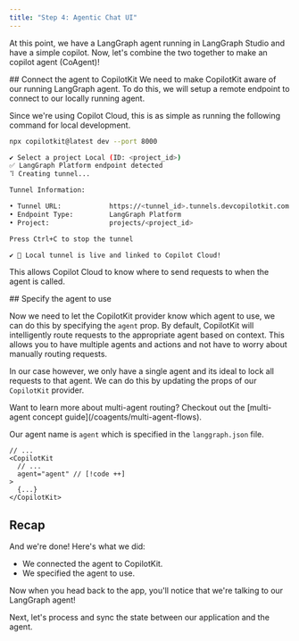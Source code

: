 ```yaml
---
title: "Step 4: Agentic Chat UI"
---
```


At this point, we have a LangGraph agent running in LangGraph Studio and have a simple copilot. Now, let's 
combine the two together to make an copilot agent (CoAgent)!

<Steps>
<Step>
## Connect the agent to CopilotKit
We need to make CopilotKit aware of our running LangGraph agent. To do this, we will setup a remote 
endpoint to connect to our locally running agent.

Since we're using Copilot Cloud, this is as simple as running the following command for local development.

```bash
npx copilotkit@latest dev --port 8000
```
```sh
✔ Select a project Local (ID: <project_id>)
✅ LangGraph Platform endpoint detected
⠹ Creating tunnel...

Tunnel Information:

• Tunnel URL:            https://<tunnel_id>.tunnels.devcopilotkit.com
• Endpoint Type:         LangGraph Platform
• Project:               projects/<project_id>

Press Ctrl+C to stop the tunnel

✔ 🚀 Local tunnel is live and linked to Copilot Cloud!
```

This allows Copilot Cloud to know where to send requests to when the agent is called.

</Step>
<Step>
## Specify the agent to use

Now we need to let the CopilotKit provider know which agent to use, we can do this by specifying the `agent` prop.
<Accordions>
<Accordion title="Multi-Agent Routing">
By default, CopilotKit will intelligently route requests to the appropriate agent based on context. This allows 
you to have multiple agents and actions and not have to worry about manually routing requests.

In our case however, we only have a single agent and its ideal to lock all requests to that agent. We can do this
by updating the props of our `CopilotKit` provider.

<Callout>
Want to learn more about multi-agent routing? Checkout out the [multi-agent concept guide](/coagents/multi-agent-flows).
</Callout>

</Accordion>
</Accordions>

Our agent name is `agent` which is specified in the `langgraph.json` file.

```tsx title="frontend/src/app/layout.tsx"
// ...
<CopilotKit
  // ...
  agent="agent" // [!code ++]
>
  {...}
</CopilotKit>
```
</Step>
</Steps>

## Recap
And we're done! Here's what we did:

- We connected the agent to CopilotKit.
- We specified the agent to use.

Now when you head back to the app, you'll notice that we're talking to our LangGraph agent!

<Frame>
  <ImageZoom src="https://cdn.copilotkit.ai/docs/copilotkit/images/coagents/tutorials/research-ana/fe-step-4-finish.png" alt="step-4-finish" height={1000} width={1000} />
</Frame>

Next, let's process and sync the state between our application and the agent.